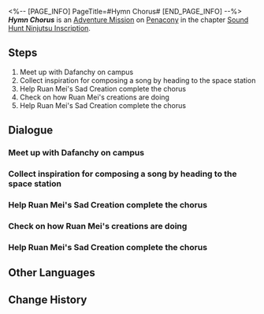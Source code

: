 <%-- [PAGE_INFO]
PageTitle=#Hymn Chorus#
[END_PAGE_INFO] --%>
{{Stub|Dialogue.}}
{{Mission Infobox
|id            = 8026114
|title         = 
|image         = <!--Mission Hymn Chorus.png-->
|type          = Adventure
|event_name    = 
|chapter       = Sound Hunt Ninjutsu Inscription
|requirements  = {{subst:void|<!--Unknown: {"Type":"Manual"}-->}}
|summary       = <!--official mission summary from Fate's Atlas-->
|characters    = Trailblazer
|startLocation = [[Penacony]] - [[Penacony Paperfold University College]]
|world         = Penacony
|area          = Penacony Paperfold University College
|prev          = 
|next          = 
|rewards       = Credit*5,000
}}
'''''Hymn Chorus''''' is an [[Adventure Mission]] on [[Penacony]] in the chapter [[Sound Hunt Ninjutsu Inscription]].

==Steps==
# Meet up with Dafanchy on campus
# Collect inspiration for composing a song by heading to the space station
# Help Ruan Mei's Sad Creation complete the chorus
# Check on how Ruan Mei's creations are doing
# Help Ruan Mei's Sad Creation complete the chorus

<!--
==Gameplay Notes==

--><!--
==Trial Character==

-->
==Dialogue==
{{Stub Dialogue}}

===Meet up with Dafanchy on campus===
{{Mission Description|type=adventure|location=Penacony Paperfold University College|You've become the manager of the music party's performing band, and now your band needs to complete 3 performances on the stage in the middle of the campus.<br />Dafanchy seems to have something to talk with you about. Meet up with her on campus.}}
{{Dialogue Start}}
:{{tx}}
{{Dialogue End}}

===Collect inspiration for composing a song by heading to the space station===
{{Mission Description|type=adventure|location=Seclusion Zone|update|You've become the manager of the music party's performing band, and now your band needs to complete 3 performances on the stage in the middle of the campus.<br />Wander around the seclusion zone of the space station to help Rappa collect inspiration for composing.}}
{{Dialogue Start}}
:{{tx}}
{{Dialogue End}}

===Help Ruan Mei's Sad Creation complete the chorus===
{{Mission Description|type=adventure|location=Seclusion Zone|update|You've become the manager of the music party's performing band, and now your band needs to complete 3 performances on the stage in the middle of the campus.<br />Obtain a record of Ruan Mei's creations' beats to help Rappa collect inspiration for composing.}}
{{Dialogue Start}}
:{{tx}}
{{Dialogue End}}

===Check on how Ruan Mei's creations are doing===
{{Mission Description|type=adventure|location=Seclusion Zone|update|You've become the manager of the music party's performing band, and now your band needs to complete 3 performances on the stage in the middle of the campus.<br />Carefully examine this creation of Ruan Mei.}}
{{Dialogue Start}}
:{{tx}}
{{Dialogue End}}

===Help Ruan Mei's Sad Creation complete the chorus===
{{Mission Description|type=adventure|location=Seclusion Zone|update|You've become the manager of the music party's performing band, and now your band needs to complete 3 performances on the stage in the middle of the campus.<br />Obtain a record of Ruan Mei's creations' beats to help Rappa collect inspiration for composing.}}
{{Dialogue Start}}
:{{tx}}
{{Dialogue End}}

==Other Languages==
{{Other Languages
|en   = Hymn Chorus
|zhs  = 赞歌大合唱
|zht  = 讚歌大合唱
|ja   = 讃歌大合唱
|ko   = 찬가 대합창
|es   = Coro de himnos
|fr   = Chœur de l'hymne
|ru   = Хор гимнов
|th   = ร่วมประสานเพลงสรรเสริญ
|vi   = Đồng Ca Khen Ngợi
|de   = Hymnischer Chor
|id   = Paduan Suara Himne
|pt   = Refrão do Hino
}}

==Change History==
{{Change History|2.6}}
